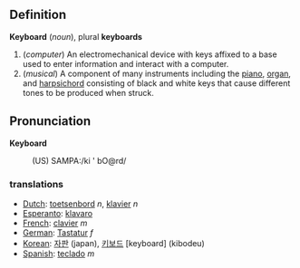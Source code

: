 == Definition ==

<b>Keyboard</b> (<i>noun</i>), plural <b>keyboards</b>

# (<i>computer</i>) An electromechanical device with keys affixed to a base used to enter information and interact with a computer.
# (<i>musical</i>) A component of many instruments including the [[piano]], [[organ]], and [[harpsichord]] consisting of black and white keys that cause different tones to be produced when struck.

== Pronunciation ==

<b>Keyboard</b>
:(US) SAMPA:/ki ' bO@rd/

===translations===

*[[Dutch]]: [[toetsenbord]] ''n'', [[klavier]] ''n''
*[[Esperanto]]: [[klavaro]]
*[[French]]: [[clavier]] ''m''
*[[German]]: [[Tastatur]] ''f''
*[[Korean]]: [[자판]] (japan), [[키보드]] [keyboard] (kibodeu)
*[[Spanish]]: [[teclado]] ''m''